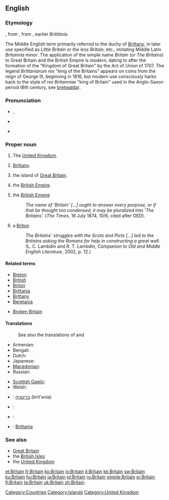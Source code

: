 {{wikipedia|dab=Britain}}
==English==

===Etymology===
{{wikipedia|Britain (name)}}
{{etyl|enm}} {{term|Breteyne|lang=enm}}, from {{etyl|fro}} {{term|Bretaigne|lang=fro}}, from {{etyl|la}} {{term|Britannia|lang=la}}, earlier ''Brittānia''.

The Middle English term primarily referred to the duchy of [[Brittany]], in later use specified as ''Little Britain'' or ''the less Britain'', etc., imitating Middle Latin ''Britannia minor''.
The application of the simple name ''Britain'' (or ''The Britains'') to Great Britain and the British Empire is modern, dating to after the formation of the "Kingdom of Great Britain" by the Act of Union of 1707. The legend ''Brittaniarum rex'' "king of the Britains" appears on coins from the reign of George III, beginning in 1816, but modern use consciously harks back to the style of ''rex Britanniae'' "king of Britain" used in the Anglo-Saxon period (8th century, see [[bretwalda]]).

===Pronunciation===
* {{a|UK}} {{IPA|/ˈbɹɪ.tən/}}, {{SAMPA|/"brIt(@)n/}}
* {{a|US}} {{IPA|/ˈbɹɪ.ʔn̩/}}
* {{rhymes|ɪtən}}

===Proper noun===
{{en-proper noun}}

# The [[United Kingdom]].
# {{singular}} {{context|historically}} [[Brittany]].
# {{singular}} {{context|historically}} the island of [[Great Britain]].
# {{singular}} {{context|historically}} the [[British Empire]].
# {{plural}}  {{context|historically, rarely}} the [[British Empire]]
#: ''The name of 'Britain' [...] ought to answer every purpose, or if that be thought too condensed, it may be pluralized into 'The Britains'.'' (''The Times'', 16 July 1874, 10/6, cited after OED).
# {{countable}}  {{context|historically, rarely}} a [[Briton]]
#: ''The Britains' struggles with the Scots and Picts [...] led to the Britains asking the Romans for help in constructing a great wall.'' (L. C. Lambdin and R. T. Lambdin, ''Companion to Old and Middle English Literature'', 2002, p. 12.)

====Related terms====
* [[Breton]]
* [[British]]
* [[Briton]]
* [[Brittania]]
* [[Brittany]]
* [[Beretania]]

* [[Broken Britain]]

====Translations====
{{trans-top|island}}
: See also the translations of {{term|Great Britain}} and {{term|British Isles}}
* Armenian: {{t-|hy|Բրիտանիա|tr=Britania}}
* Bengali: {{t-|bn|ব্রিটেন}}
* Dutch: {{t|nl|Britannië|n}}
* Japanese: {{t-|ja|ブリテン|tr=Buriten}}
* [[Macedonian]]: {{t+|mk|Британија|f|tr=Británija}}
* Russian: {{t+|ru|Британия|f|tr=Británija}}
{{trans-mid}}
* [[Scottish Gaelic]]: {{t-|gd|Breatainn|f|xs=Scottish Gaelic}}
* Welsh: {{t-|cy|Prydain|xs=Welsh}}
* {{ttbc|he}}: [[בריטניה]] (brit'ania)
* {{ttbc|hr}}: {{t-|hr|Britanija|f}}
* {{ttbc|ku}}: {{ku-Arab|[[به‌ریتانیا]]}}
* {{ttbc|mt}}: [[Brittanja]]
{{trans-bottom}}

{{trans-see|United Kingdom}}

{{trans-see|Brittany}}

===See also===
* [[Great Britain]]
* the [[British Isles]]
* the [[United Kingdom]]

[[Category:Countries]]
[[Category:Islands]]
[[Category:United Kingdom]]

[[et:Britain]]
[[fr:Britain]]
[[ko:Britain]]
[[io:Britain]]
[[it:Britain]]
[[kk:Britain]]
[[sw:Britain]]
[[ku:Britain]]
[[hu:Britain]]
[[ja:Britain]]
[[pl:Britain]]
[[ru:Britain]]
[[simple:Britain]]
[[sr:Britain]]
[[fi:Britain]]
[[ta:Britain]]
[[uk:Britain]]
[[zh:Britain]]